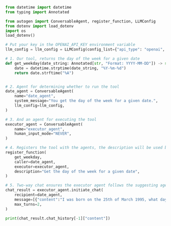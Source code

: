 ```python
from datetime import datetime
from typing import Annotated

from autogen import ConversableAgent, register_function, LLMConfig
from dotenv import load_dotenv
import os
load_dotenv()

# Put your key in the OPENAI_API_KEY environment variable
llm_config = llm_config = LLMConfig(config_list={"api_type": "openai", "model": "gpt-5-nano","api_key":os.getenv("OPENAI_API_KEY")})

# 1. Our tool, returns the day of the week for a given date
def get_weekday(date_string: Annotated[str, "Format: YYYY-MM-DD"]) -> str:
    date = datetime.strptime(date_string, "%Y-%m-%d")
    return date.strftime("%A")


# 2. Agent for determining whether to run the tool
date_agent = ConversableAgent(
    name="date_agent",
    system_message="You get the day of the week for a given date.",
    llm_config=llm_config,
)

# 3. And an agent for executing the tool
executor_agent = ConversableAgent(
    name="executor_agent",
    human_input_mode="NEVER",
)

# 4. Registers the tool with the agents, the description will be used by the LLM
register_function(
    get_weekday,
    caller=date_agent,
    executor=executor_agent,
    description="Get the day of the week for a given date",
)

# 5. Two-way chat ensures the executor agent follows the suggesting agent
chat_result = executor_agent.initiate_chat(
    recipient=date_agent,
    message=[{"content":"I was born on the 25th of March 1995, what day was it?","role":"user"}],
    max_turns=2,
)

print(chat_result.chat_history[-1]["content"])
```
